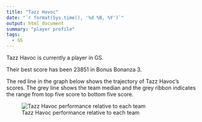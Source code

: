 ```yaml
---
title: "Tazz Havoc"
date: "`r format(Sys.time(), '%d %B, %Y')`"
output: html_document
summary: "player profile"
tags:
  - GS
---
```


Tazz Havoc is currently a player in GS.

Their best score has been 23851 in Bonus Bonanza 3.

The red line in the graph below shows the trajectory of Tazz Havoc's scores. The grey line shows the team median and the grey ribbon indicates the range from top five score to bottom five score.

![Tazz Havoc performance relative to each team](TazzHavoc.jpg)
